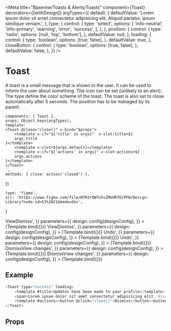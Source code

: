 

<Meta
    title="Baserow/Toasts & Alerts/Toasts"
    component={Toast}
    decorators={[withDesign]}
    argTypes={{
        default: {
            defaultValue:
                'Lorem ipsum dolor sit amet consectetur adipisicing elit. Aliquid pariatur, ipsum similique veniam.',
        },
        type: {
            control: {
                type: 'select',
                options: [
                    'info-neutral',
                    'info-primary',
                    'warning',
                    'error',
                    'success',
                ],
            },
        },
        position: {
            control: {
                type: 'radio',
                options: [null, 'top', 'bottom'],
            },
            defaultValue: null,
        },
        loading: {
            control: {
                type: 'boolean',
                options: [true, false],
            },
            defaultValue: true,
        },
        closeButton: {
            control: {
                type: 'boolean',
                options: [true, false],
            },
            defaultValue: false,
        },
    }}
/>

# Toast

A toast is a small message that is shown to the user. It can be used to inform the user about something.
The icon can be set (unlikely to an alert). The type define the color scheme of the toast.
The toast is also set to close automatically after 5 seconds. The position has to be managed by its parent.

    components: { Toast },
    props: Object.keys(argTypes),
    template: `
    <Toast @close="close()" v-bind="$props">
        <template v-if="${'title' in args}"  v-slot:title>${
        args.title
    }</template>
        <template v-slot>${args.default}</template>
        <template v-if="${'actions' in args}" v-slot:actions>${
        args.actions
    }</template>
    </Toast>
    `,
    methods: { close: action('closed') },
})

    type: 'figma',
    url: 'https://www.figma.com/file/W7R2rQW7ohsZMeHRfEcPFW/Design-Library?node-id=53%3A21&mode=dev',
}

<Canvas>
    <Story
        name="Info primary"
        args={{
            type: 'info-primary',
            title: 'We’ve just released a new feature',
            icon: 'iconoir-settings',
            actions:
                '<span class="toast__actions-button toast__actions-button--primary">View</span><span class="toast__actions-button" @click="close()">Dismiss</span>',
        }}
        parameters={{
            design: config(designConfig),
        }}
    >
        {Template.bind({})}
    </Story>
    <Story
        name="Info neutral"
        args={{
            type: 'info-neutral',
            title: 'We’ve just released a new feature',
            icon: 'iconoir-settings',
            actions:
                '<span class="toast__actions-button toast__actions-button--primary">View</span><span class="toast__actions-button">Dismiss</span>',
        }}
        parameters={{
            design: config(designConfig),
        }}
    >
        {Template.bind({})}
    </Story>
    <Story
        name="Warning"
        args={{
            type: 'warning',
            title: 'Database has been modified',
            icon: 'iconoir-database-restore',
            actions:
                '<span class="toast__actions-button toast__actions-button--primary">Undo</span>',
        }}
        parameters={{
            design: config(designConfig),
        }}
    >
        {Template.bind({})}
    </Story>
    <Story
        name="Error"
        args={{
            type: 'error',
            title: 'Database has been deleted',
            icon: 'iconoir-db-error',
            actions:
                '<span class="toast__actions-button toast__actions-button--primary">Undo</span>',
        }}
        parameters={{
            design: config(designConfig),
        }}
    >
        {Template.bind({})}
    </Story>
    <Story
        name="Success"
        args={{
            type: 'success',
            title: 'Successfully updated profile',
            icon: 'iconoir-db-check',
            actions:
                '<span class="toast__actions-button">Dismiss</span><span class="toast__actions-button toast__actions-button--primary">View changes</span>',
        }}
        parameters={{
            design: config(designConfig),
        }}
    >
        {Template.bind({})}
    </Story>
    <Story
        name="No type or icon"
        args={{
            title: 'Updates have been made to your profile',
            actions:
                '<span class="toast__actions-button toast__actions-button--primary">Dismiss</span><span class="toast__actions-button">View changes</span>',
        }}
        parameters={{
            design: config(designConfig),
        }}
    >
        {Template.bind({})}
    </Story>
</Canvas>

## Example

```javascript
<Toast type="success" loading>
    <template #title>Updates have been made to your profile</template>
    <span>Lorem ipsum dolor sit amet consectetur adipisicing elit. Aliquid pariatur, ipsum similique veniam.<span>
    <template #actions><button @click="close()">Dismiss</button><button @click="anyMethod()">View changes</button></template>
</Toast>
```

## Props

<Props of={Toast} />

